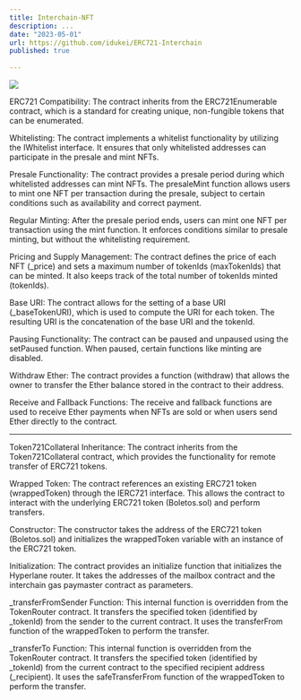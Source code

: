 ```yaml
---
title: Interchain-NFT
description: ...
date: "2023-05-01"
url: https://github.com/idukei/ERC721-Interchain
published: true
  
---
```



[![](https://highstorm.app/og.png)](https://github.com/idukei/ERC721-Interchain) 

ERC721 Compatibility: The contract inherits from the ERC721Enumerable contract, which is a standard for creating unique, non-fungible tokens that can be enumerated.

Whitelisting: The contract implements a whitelist functionality by utilizing the IWhitelist interface. It ensures that only whitelisted addresses can participate in the presale and mint NFTs.

Presale Functionality: The contract provides a presale period during which whitelisted addresses can mint NFTs. The presaleMint function allows users to mint one NFT per transaction during the presale, subject to certain conditions such as availability and correct payment.

Regular Minting: After the presale period ends, users can mint one NFT per transaction using the mint function. It enforces conditions similar to presale minting, but without the whitelisting requirement.

Pricing and Supply Management: The contract defines the price of each NFT (_price) and sets a maximum number of tokenIds (maxTokenIds) that can be minted. It also keeps track of the total number of tokenIds minted (tokenIds).

Base URI: The contract allows for the setting of a base URI (_baseTokenURI), which is used to compute the URI for each token. The resulting URI is the concatenation of the base URI and the tokenId.

Pausing Functionality: The contract can be paused and unpaused using the setPaused function. When paused, certain functions like minting are disabled.

Withdraw Ether: The contract provides a function (withdraw) that allows the owner to transfer the Ether balance stored in the contract to their address.

Receive and Fallback Functions: The receive and fallback functions are used to receive Ether payments when NFTs are sold or when users send Ether directly to the contract.

-------------------------------------------------

Token721Collateral Inheritance: The contract inherits from the Token721Collateral contract, which provides the functionality for remote transfer of ERC721 tokens.

Wrapped Token: The contract references an existing ERC721 token (wrappedToken) through the IERC721 interface. This allows the contract to interact with the underlying ERC721 token (Boletos.sol) and perform transfers.

Constructor: The constructor takes the address of the ERC721 token (Boletos.sol) and initializes the wrappedToken variable with an instance of the ERC721 token.

Initialization: The contract provides an initialize function that initializes the Hyperlane router. It takes the addresses of the mailbox contract and the interchain gas paymaster contract as parameters.

_transferFromSender Function: This internal function is overridden from the TokenRouter contract. It transfers the specified token (identified by _tokenId) from the sender to the current contract. It uses the transferFrom function of the wrappedToken to perform the transfer.

_transferTo Function: This internal function is overridden from the TokenRouter contract. It transfers the specified token (identified by _tokenId) from the current contract to the specified recipient address (_recipient). It uses the safeTransferFrom function of the wrappedToken to perform the transfer.